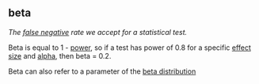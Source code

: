 ## beta

<dfn>The [false negative](f.html#false-negative) rate we accept for a statistical test.</dfn>

Beta is equal to 1 - [power](p.html#power), so if a test has power of 0.8 for a specific [effect size](e.html#effect-size) and [alpha](a.html#alpha-stats), then beta = 0.2.

Beta can also refer to a parameter of the [beta distribution](b.html#beta-distribution)
